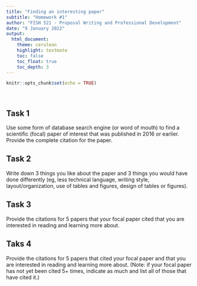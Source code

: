 ```yaml
---
title: "Finding an interesting paper"
subtitle: "Homework #1"
author: "FISH 521 - Proposal Writing and Professional Development"
date: "9 January 2022"
output:
  html_document:
    theme: cerulean
    highlight: textmate
    toc: false
    toc_float: true
    toc_depth: 3
---
```


```r
knitr::opts_chunk$set(echo = TRUE)
```

<br>

## Task 1

Use some form of database search engine (or word of mouth) to find a scientific (focal) paper of interest that was published in 2016 or earlier. Provide the complete citation for the paper.

## Task 2

Write down 3 things you like about the paper and 3 things you would have done differently (eg, less technical language, writing style, layout/organization, use of tables and figures, design of tables or figures).

## Task 3

Provide the citations for 5 papers that your focal paper cited that you are interested in reading and learning more about.

## Taks 4

Provide the citations for 5 papers that cited your focal paper and that you are interested in reading and learning more about. (Note: if your focal paper has not yet been cited 5+ times, indicate as much and list all of those that have cited it.)

